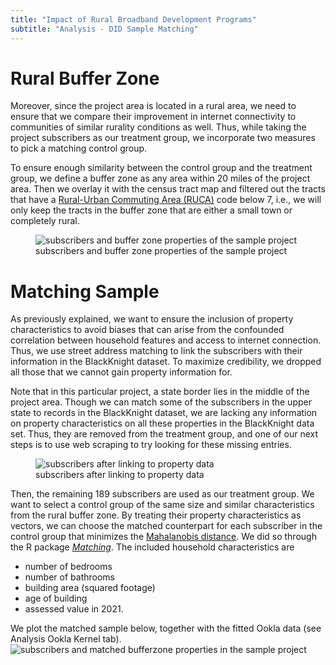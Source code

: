 ```yaml
---
title: "Impact of Rural Broadband Development Programs"
subtitle: "Analysis - DID Sample Matching"
---
```


# Rural Buffer Zone

Moreover, since the project area is located in a rural area, we need to ensure that we compare their improvement in internet connectivity to communities of similar rurality conditions as well. Thus, while taking the project subscribers as our treatment group, we incorporate two measures to pick a matching control group.

To ensure enough similarity between the control group and the treatment group, we define a buffer zone as any area within 20 miles of the project area. Then we overlay it with the census tract map and filtered out the tracts that have a [Rural-Urban Commuting Area (RUCA)](https://www.ers.usda.gov/data-products/rural-urban-commuting-area-codes/) code below 7, i.e., we will only keep the tracts in the buffer zone that are either a small town or completely rural.

![subscribers and buffer zone properties of the sample project](img/bufferzone.png)

# Matching Sample

As previously explained, we want to ensure the inclusion of property characteristics to avoid biases that can arise from the confounded correlation between household features and access to internet connection. Thus, we use street address matching to link the subscribers with their information in the BlackKnight dataset. To maximize credibility, we dropped all those that we cannot gain property information for.

Note that in this particular project, a state border lies in the middle of the project area. Though we can match some of the subscribers in the upper state to records in the BlackKnight dataset, we are lacking any information on property characteristics on all these properties in the BlackKnight data set. Thus, they are removed from the treatment group, and one of our next steps is to use web scraping to try looking for these missing entries.

![subscribers after linking to property data](img/subscriber_linked_bk.png)

Then, the remaining 189 subscribers are used as our treatment group. We want to select a control group of the same size and similar characteristics from the rural buffer zone. By treating their property characteristics as vectors, we can choose the matched counterpart for each subscriber in the control group that minimizes the [Mahalanobis distance](https://en.wikipedia.org/wiki/Mahalanobis_distance). We did so through the R package [*Matching*](https://cran.r-project.org/web/packages/Matching/index.html). The included household characteristics are

* number of bedrooms
* number of bathrooms
* building area (squared footage)
* age of building
* assessed value in 2021.

We plot the matched sample below, together with the fitted Ookla data (see Analysis Ookla Kernel tab).
![subscribers and matched bufferzone properties in the sample project](img/ookla_fitted.png)
